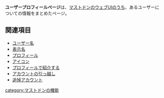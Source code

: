 {{stub}}
'''ユーザープロフィールページ'''は、[[Mastodon|マストドン]]のウェブUIのうち、あるユーザーについての情報をまとめたページ。

==関連項目==
* [[ユーザー名]]
* [[表示名]]
* [[プロフィール]]
* [[アイコン]]
* [[プロフィールで紹介する]]
* [[アカウントの引っ越し]]
* [[追悼アカウント]]

{{DEFAULTSORT:ゆうさあふろふいいるへえし}}
[[category:マストドンの機能]]